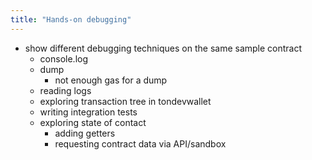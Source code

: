 ```yaml
---
title: "Hands-on debugging"
---
```


- show different debugging techniques on the same sample contract
    - console.log
    - dump
        - not enough gas for a dump
    - reading logs
    - exploring transaction tree in tondevwallet
    - writing integration tests
    - exploring state of contact
        - adding getters
        - requesting contract data via API/sandbox
